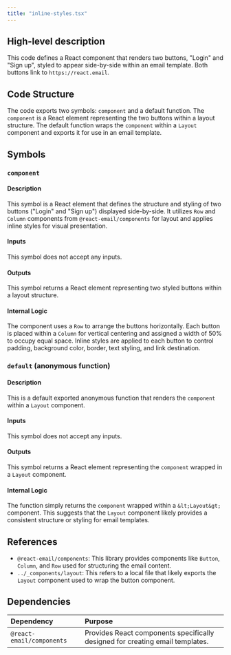 ```yaml
---
title: "inline-styles.tsx"
---
```


## High-level description
This code defines a React component that renders two buttons, "Login" and "Sign up", styled to appear side-by-side within an email template. Both buttons link to `https://react.email`.

## Code Structure
The code exports two symbols: `component` and a default function. The `component` is a React element representing the two buttons within a layout structure. The default function wraps the `component` within a `Layout` component and exports it for use in an email template.

## Symbols

### `component`
#### Description
This symbol is a React element that defines the structure and styling of two buttons ("Login" and "Sign up") displayed side-by-side. It utilizes `Row` and `Column` components from `@react-email/components` for layout and applies inline styles for visual presentation.

#### Inputs
This symbol does not accept any inputs.

#### Outputs
This symbol returns a React element representing two styled buttons within a layout structure.

#### Internal Logic
The component uses a `Row` to arrange the buttons horizontally. Each button is placed within a `Column` for vertical centering and assigned a width of 50% to occupy equal space. Inline styles are applied to each button to control padding, background color, border, text styling, and link destination.

### `default` (anonymous function)
#### Description
This is a default exported anonymous function that renders the `component` within a `Layout` component.

#### Inputs
This symbol does not accept any inputs.

#### Outputs
This symbol returns a React element representing the `component` wrapped in a `Layout` component.

#### Internal Logic
The function simply returns the `component` wrapped within a `&lt;Layout&gt;` component. This suggests that the `Layout` component likely provides a consistent structure or styling for email templates.

## References
- `@react-email/components`: This library provides components like `Button`, `Column`, and `Row` used for structuring the email content.
- `../_components/layout`: This refers to a local file that likely exports the `Layout` component used to wrap the button component.

## Dependencies
| Dependency | Purpose |
|:-----------|:--------|
| `@react-email/components` | Provides React components specifically designed for creating email templates. |

